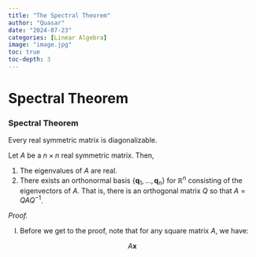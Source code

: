 ```yaml
---
title: "The Spectral Theorem"
author: "Quasar"
date: "2024-07-23"
categories: [Linear Algebra]      
image: "image.jpg"
toc: true
toc-depth: 3
---
```


# Spectral Theorem

::: {#thm-spectral-theorem}

### Spectral Theorem

Every real symmetric matrix is diagonalizable.

Let $A$ be a $n \times n$ real symmetric matrix. Then, 

1) The eigenvalues of $A$ are real.
2) There exists an orthonormal basis $\{\mathbf{q}_1,\ldots,\mathbf{q}_n\}$ for $\mathbb{R}^n$ consisting of the eigenvectors of $A$. That is, there is an orthogonal matrix $Q$ so that $A = QAQ^{-1}$. 
:::

*Proof.* 

(I) Before we get to the proof, note that for any square matrix $A$, we have:

$$
A\mathbf{x}
$$